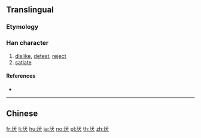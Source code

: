 {{also|厭}}
==Translingual==

===Etymology===
{{Han simp|厭|f=猒|t=犬}}

===Han character===
{{Han char|rn=27|rad=厂|as=04|sn=6|four=|canj=MIK|ids=⿸厂犬}}

# [[dislike]], [[detest]], [[reject]]
# [[satiate]]

====References====
* {{Han ref|kx=0160.371|hdz=10069.070|uh=538C|ud=21388}}

----

==Chinese==
{{zh-see|厭}}

[[fr:厌]]
[[li:厌]]
[[hu:厌]]
[[ja:厌]]
[[no:厌]]
[[pl:厌]]
[[th:厌]]
[[zh:厌]]